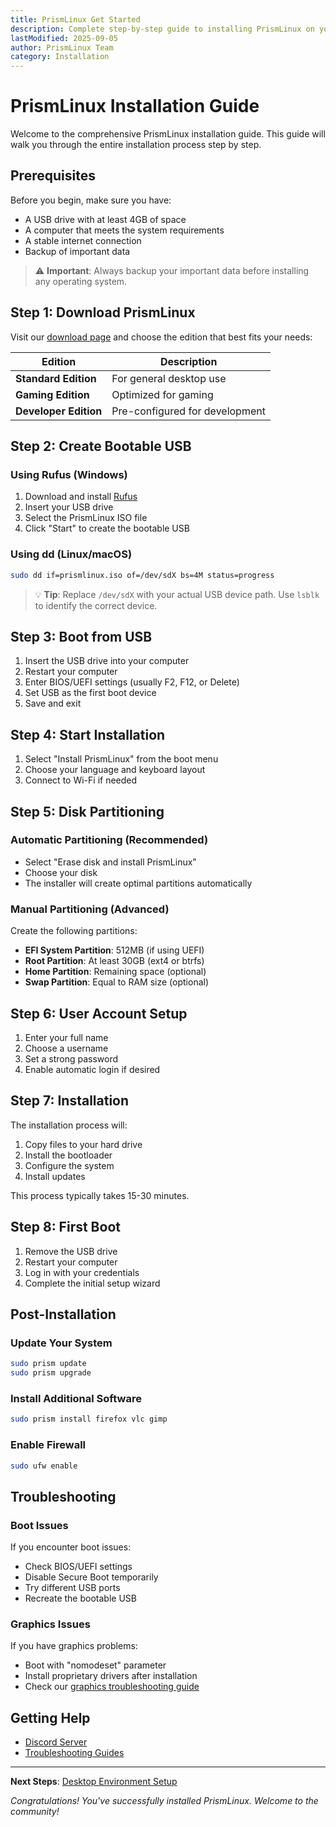 ```yaml
---
title: PrismLinux Get Started
description: Complete step-by-step guide to installing PrismLinux on your system
lastModified: 2025-09-05
author: PrismLinux Team
category: Installation
---
```


# PrismLinux Installation Guide

Welcome to the comprehensive PrismLinux installation guide. This guide will walk you through the entire installation process step by step.

## Prerequisites

Before you begin, make sure you have:

- A USB drive with at least 4GB of space
- A computer that meets the system requirements
- A stable internet connection
- Backup of important data

> ⚠️ **Important**: Always backup your important data before installing any operating system.

## Step 1: Download PrismLinux

Visit our [download page](/download) and choose the edition that best fits your needs:

| Edition | Description |
|---------|-------------|
| **Standard Edition** | For general desktop use |
| **Gaming Edition** | Optimized for gaming |
| **Developer Edition** | Pre-configured for development |

## Step 2: Create Bootable USB

### Using Rufus (Windows)

1. Download and install [Rufus](https://rufus.ie/)
2. Insert your USB drive
3. Select the PrismLinux ISO file
4. Click "Start" to create the bootable USB

### Using dd (Linux/macOS)

```bash
sudo dd if=prismlinux.iso of=/dev/sdX bs=4M status=progress
```

> 💡 **Tip**: Replace `/dev/sdX` with your actual USB device path. Use `lsblk` to identify the correct device.

## Step 3: Boot from USB

1. Insert the USB drive into your computer
2. Restart your computer
3. Enter BIOS/UEFI settings (usually F2, F12, or Delete)
4. Set USB as the first boot device
5. Save and exit

## Step 4: Start Installation

1. Select "Install PrismLinux" from the boot menu
2. Choose your language and keyboard layout
3. Connect to Wi-Fi if needed

## Step 5: Disk Partitioning

### Automatic Partitioning (Recommended)

- Select "Erase disk and install PrismLinux"
- Choose your disk
- The installer will create optimal partitions automatically

### Manual Partitioning (Advanced)

Create the following partitions:

- **EFI System Partition**: 512MB (if using UEFI)
- **Root Partition**: At least 30GB (ext4 or btrfs)
- **Home Partition**: Remaining space (optional)
- **Swap Partition**: Equal to RAM size (optional)

## Step 6: User Account Setup

1. Enter your full name
2. Choose a username
3. Set a strong password
4. Enable automatic login if desired

## Step 7: Installation

The installation process will:

1. Copy files to your hard drive
2. Install the bootloader
3. Configure the system
4. Install updates

This process typically takes 15-30 minutes.

## Step 8: First Boot

1. Remove the USB drive
2. Restart your computer
3. Log in with your credentials
4. Complete the initial setup wizard

## Post-Installation

### Update Your System

```bash
sudo prism update
sudo prism upgrade
```

### Install Additional Software

```bash
sudo prism install firefox vlc gimp
```

### Enable Firewall

```bash
sudo ufw enable
```

## Troubleshooting

### Boot Issues

If you encounter boot issues:

- Check BIOS/UEFI settings
- Disable Secure Boot temporarily
- Try different USB ports
- Recreate the bootable USB

### Graphics Issues

If you have graphics problems:

- Boot with "nomodeset" parameter
- Install proprietary drivers after installation
- Check our [graphics troubleshooting guide](/wiki/troubleshooting/graphics-problems)

## Getting Help

- [Discord Server](https://discord.gg/hMrWsTpdqw)
- [Troubleshooting Guides](/wiki/troubleshooting)

---

**Next Steps**: [Desktop Environment Setup](/wiki/configuration/desktop-setup)

*Congratulations! You've successfully installed PrismLinux. Welcome to the community!*
